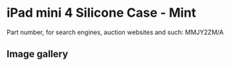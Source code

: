 
# iPad mini 4 Silicone Case - Mint

Part number, for search engines, auction websites and such: MMJY2ZM/A

## Image gallery

<div style={{ width: "768px" }}>
  <GalleryComponent
    images={[
      {
        original: "/everysource/MMJY2.png",
        thumbnail: "/everypreview/MMJY2.png",
      },
      {
        original: "/everysource/MMJY2_AV1_GOLD.png",
        thumbnail: "/everypreview/MMJY2_AV1_GOLD.png",
      },
      {
        original: "/everysource/MMJY2_AV1_SILVER.png",
        thumbnail: "/everypreview/MMJY2_AV1_SILVER.png",
      },
      {
        original: "/everysource/MMJY2_AV1_SPACE_GRAY.png",
        thumbnail: "/everypreview/MMJY2_AV1_SPACE_GRAY.png",
      },
      {
        original: "/everysource/MMJY2_AV2.png",
        thumbnail: "/everypreview/MMJY2_AV2.png",
      },
      {
        original: "/everysource/MMJY2_AV3.png",
        thumbnail: "/everypreview/MMJY2_AV3.png",
      },
      {
        original: "/everysource/MMJY2_AV4.png",
        thumbnail: "/everypreview/MMJY2_AV4.png",
      }
    ]}
  />
</div>